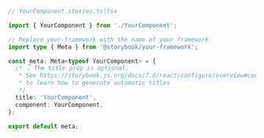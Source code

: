 ```ts
// YourComponent.stories.ts|tsx

import { YourComponent } from './YourComponent';

// Replace your-framework with the name of your framework
import type { Meta } from '@storybook/your-framework';

const meta: Meta<typeof YourComponent> = {
  /* 👇 The title prop is optional.
   * See https://storybook.js.org/docs/7.0/react/configure/overview#configure-story-loading
   * to learn how to generate automatic titles
   */
  title: 'YourComponent',
  component: YourComponent,
};

export default meta;
```
